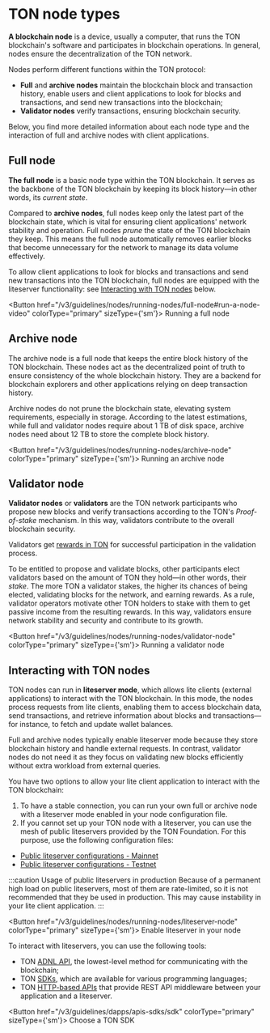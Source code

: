 

# TON node types

**A blockchain node** is a device, usually a computer, that runs the TON blockchain's software and participates in blockchain operations. In general, nodes ensure the decentralization of the TON network.

Nodes perform different functions within the TON protocol:

* **Full** and **archive nodes** maintain the blockchain block and transaction history, enable users and client applications to look for blocks and transactions, and send new transactions into the blockchain;
* **Validator nodes** verify transactions, ensuring blockchain security.

Below, you find more detailed information about each node type and the interaction of full and archive nodes with client applications.

## Full node

**The full node** is a basic node type within the TON blockchain. It serves as the backbone of the TON blockchain by keeping its block history—in other words, its *current state*.

Compared to **archive nodes**, full nodes keep only the latest part of the blockchain state, which is vital for ensuring client applications' network stability and operation. Full nodes *prune* the state of the TON blockchain they keep. This means the full node automatically removes earlier blocks that become unnecessary for the network to manage its data volume effectively.

To allow client applications to look for blocks and transactions and send new transactions into the TON blockchain, full nodes are equipped with the liteserver functionality: see [Interacting with TON nodes](#interacting-with-ton-nodes) below.

<Button href="/v3/guidelines/nodes/running-nodes/full-node#run-a-node-video" colorType="primary" sizeType={'sm'}>
  Running a full node
</Button>

## Archive node

The archive node is a full node that keeps the entire block history of the TON blockchain. These nodes act as the decentralized point of truth to ensure consistency of the whole blockchain history. They are a backend for blockchain explorers and other applications relying on deep transaction history.

Archive nodes do not prune the blockchain state, elevating system requirements, especially in storage. According to the latest estimations, while full and validator nodes require about 1 TB of disk space, archive nodes need about 12 TB to store the complete block history.

<Button href="/v3/guidelines/nodes/running-nodes/archive-node" colorType="primary" sizeType={'sm'}>
  Running an archive node
</Button>

## Validator node

**Validator nodes** or **validators** are the TON network participants who propose new blocks and verify transactions according to the TON's *Proof-of-stake* mechanism. In this way, validators contribute to the overall blockchain security.

Validators get [rewards in TON](/v3/documentation/infra/nodes/validation/staking-incentives/) for successful participation in the validation process.

To be entitled to propose and validate blocks, other participants elect validators based on the amount of TON they hold—in other words, their *stake*. The more TON a validator stakes, the higher its chances of being elected, validating blocks for the network, and earning rewards. As a rule, validator operators motivate other TON holders to stake with them to get passive income from the resulting rewards. In this way, validators ensure network stability and security and contribute to its growth.

<Button href="/v3/guidelines/nodes/running-nodes/validator-node" colorType="primary" sizeType={'sm'}>
  Running a validator node
</Button>

## Interacting with TON nodes

TON nodes can run in **liteserver mode**, which allows lite clients (external applications) to interact with the TON blockchain. In this mode, the nodes process requests from lite clients, enabling them to access blockchain data, send transactions, and retrieve information about blocks and transactions—for instance, to fetch and update wallet balances.

Full and archive nodes typically enable liteserver mode because they store blockchain history and handle external requests. In contrast, validator nodes do not need it as they focus on validating new blocks efficiently without extra workload from external queries.

You have two options to allow your lite client application to interact with the TON blockchain:

1. To have a stable connection, you can run your own full or archive node with a liteserver mode enabled in your node configuration file.
2. If you cannot set up your TON node with a liteserver, you can use the mesh of public liteservers provided by the TON Foundation. For this purpose, use the following configuration files:

* [Public liteserver configurations - Mainnet](https://ton.org/global-config.json)
* [Public liteserver configurations - Testnet](https://ton.org/testnet-global.config.json)

:::caution Usage of public liteservers in production
Because of a permanent high load on public liteservers, most of them are rate-limited, so it is not recommended that they be used in production.
This may cause instability in your lite client application.
:::

<Button href="/v3/guidelines/nodes/running-nodes/liteserver-node" colorType="primary" sizeType={'sm'}>
  Enable liteserver in your node
</Button>

To interact with liteservers, you can use the following tools:

* TON [ADNL API](/v3/guidelines/dapps/apis-sdks/ton-adnl-apis/), the lowest-level method for communicating with the blockchain;
* TON [SDKs](/v3/guidelines/dapps/apis-sdks/sdk/), which are available for various programming languages;
* TON [HTTP-based APIs](/v3/concepts/dive-into-ton/ton-ecosystem/explorers-in-ton/) that provide REST API middleware between your application and a liteserver.

<Button href="/v3/guidelines/dapps/apis-sdks/sdk" colorType="primary" sizeType={'sm'}>
  Choose a TON SDK
</Button>

<Feedback />

